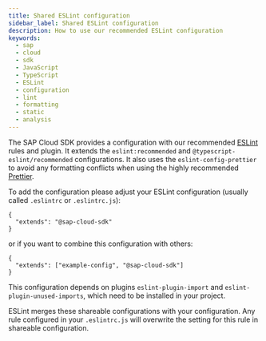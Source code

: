 ```yaml
---
title: Shared ESLint configuration
sidebar_label: Shared ESLint configuration
description: How to use our recommended ESLint configuration
keywords:
  - sap
  - cloud
  - sdk
  - JavaScript
  - TypeScript
  - ESLint
  - configuration
  - lint
  - formatting
  - static
  - analysis
---
```


The SAP Cloud SDK provides a configuration with our recommended [ESLint](https://eslint.org/) rules and plugin.
It extends the `eslint:recommended` and `@typescript-eslint/recommended` configurations.
It also uses the `eslint-config-prettier` to avoid any formatting conflicts when using the highly recommended [Prettier](https://prettier.io/).

To add the configuration please adjust your ESLint configuration (usually called `.eslintrc` or `.eslintrc.js`):

```
{
  "extends": "@sap-cloud-sdk"
}
```

or if you want to combine this configuration with others:

```
{
  "extends": ["example-config", "@sap-cloud-sdk"]
}
```

This configuration depends on plugins `eslint-plugin-import` and `eslint-plugin-unused-imports`, which need to be installed in your project.

ESLint merges these shareable configurations with your configuration.
Any rule configured in your `.eslintrc.js` will overwrite the setting for this rule in shareable configuration.

